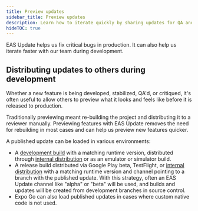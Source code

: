 ```yaml
---
title: Preview updates
sidebar_title: Preview updates
description: Learn how to iterate quickly by sharing updates for QA and testing.
hideTOC: true
---
```


EAS Update helps us fix critical bugs in production. It can also help us iterate faster with our team during development.

## Distributing updates to others during development

Whether a new feature is being developed, stabilized, QA'd, or critiqued, it's often useful to allow others to preview what it looks and feels like before it is released to production.

Traditionally previewing meant re-building the project and distributing it to a reviewer manually. Previewing features with EAS Update removes the need for rebuilding in most cases and can help us preview new features quicker.

A published update can be loaded in various environments:

- A [development build](/eas-update/expo-dev-client/) with a matching runtime version, distributed through [internal distribution](/build/internal-distribution/) or as an emulator or simulator build.
- A release build distributed via Google Play beta, TestFlight, or [internal distribution](/build/internal-distribution/) with a matching runtime version and channel pointing to a branch with the published update. With this strategy, often an EAS Update channel like "alpha" or "beta" will be used, and builds and updates will be created from development branches in source control.
- Expo Go can also load published updates in cases where custom native code is not used.
